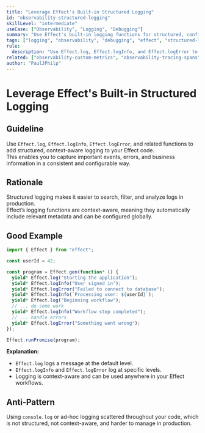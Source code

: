 ```yaml
---
title: "Leverage Effect's Built-in Structured Logging"
id: "observability-structured-logging"
skillLevel: "intermediate"
useCase: ["Observability", "Logging", "Debugging"]
summary: "Use Effect's built-in logging functions for structured, configurable, and context-aware logging."
tags: ["logging", "observability", "debugging", "effect", "structured-logging"]
rule:
  description: "Use Effect.log, Effect.logInfo, and Effect.logError to add structured, context-aware logging to your Effect code."
related: ["observability-custom-metrics", "observability-tracing-spans"]
author: "PaulJPhilp"
---
```


# Leverage Effect's Built-in Structured Logging

## Guideline

Use `Effect.log`, `Effect.logInfo`, `Effect.logError`, and related functions to add structured, context-aware logging to your Effect code.  
This enables you to capture important events, errors, and business information in a consistent and configurable way.

## Rationale

Structured logging makes it easier to search, filter, and analyze logs in production.  
Effect’s logging functions are context-aware, meaning they automatically include relevant metadata and can be configured globally.

## Good Example

```typescript
import { Effect } from "effect";

const userId = 42;

const program = Effect.gen(function* () {
  yield* Effect.log("Starting the application");
  yield* Effect.logInfo("User signed in");
  yield* Effect.logError("Failed to connect to database");
  yield* Effect.logInfo(`Processing user: ${userId}`);
  yield* Effect.log("Beginning workflow");
  // ... do some work
  yield* Effect.logInfo("Workflow step completed");
  // ... handle errors
  yield* Effect.logError("Something went wrong");
});

Effect.runPromise(program);

```

**Explanation:**  
- `Effect.log` logs a message at the default level.
- `Effect.logInfo` and `Effect.logError` log at specific levels.
- Logging is context-aware and can be used anywhere in your Effect workflows.

## Anti-Pattern

Using `console.log` or ad-hoc logging scattered throughout your code, which is not structured, not context-aware, and harder to manage in production.